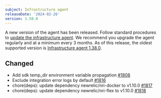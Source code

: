 ```yaml
---
subject: Infrastructure agent
releaseDate: '2024-02-26'
version: 1.50.0
---
```


A new version of the agent has been released. Follow standard procedures to [update the infrastructure agent](https://docs.newrelic.com/docs/infrastructure/install-configure-manage-infrastructure/update-or-uninstall/update-infrastructure-agent). We recommend you upgrade the agent regularly and at a minimum every 3 months. As of this release, the oldest supported version is [Infrastructure agent 1.38.0](https://docs.newrelic.com/docs/release-notes/infrastructure-release-notes/infrastructure-agent-release-notes/new-relic-infrastructure-agent-1380/).

## Changed
* Add sdk temp_dir environment variable propagation [#1808](https://github.com/newrelic/infrastructure-agent/pull/1808)
* Exclude integration error logs by default  [#1816](https://github.com/newrelic/infrastructure-agent/pull/1816)
* chore(deps): update dependency newrelic/nri-docker to v1.10.0  [#1817](https://github.com/newrelic/infrastructure-agent/pull/1817)
* chore(deps): update dependency newrelic/nri-flex to v1.10.0  [#1818](https://github.com/newrelic/infrastructure-agent/pull/1818)
